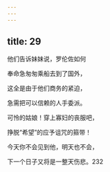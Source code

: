 ```yaml
---
---
---
```

title: 29
---




他们告诉妹妹说，罗伦佐如何

奉命急匆匆乘船去到了国外，

这全是由于他们商务的紧迫，

急需把可以信赖的人手委派。

可怜的姑娘！穿上寡妇的丧服吧，

挣脱“希望”的应予诅咒的箍带！

今天你不会见到他，明天也不会，

下一个日子又将是一整天伤悲。232